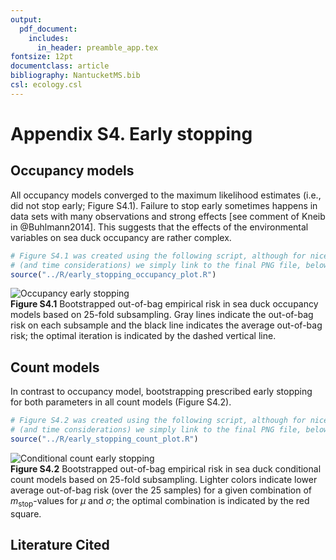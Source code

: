 ```yaml
---
output: 
  pdf_document:
    includes:
      in_header: preamble_app.tex
fontsize: 12pt
documentclass: article
bibliography: NantucketMS.bib
csl: ecology.csl
---
```

# Appendix S4. Early stopping

## Occupancy models

All occupancy models converged to the maximum likelihood estimates (i.e., did not stop early; Figure S4.1).  Failure to stop early sometimes happens in data sets with many observations and strong effects [see comment of Kneib in @Buhlmann2014].  This suggests that the effects of the environmental variables on sea duck occupancy are rather complex.  

```r
# Figure S4.1 was created using the following script, although for nice formatting
# (and time considerations) we simply link to the final PNG file, below
source("../R/early_stopping_occupancy_plot.R")
```
![Occupancy early stopping](./Figures/early_stopping_occupancy.png)  
**Figure S4.1** Bootstrapped out-of-bag empirical risk in sea duck occupancy models based on 25-fold subsampling.  Gray lines indicate the out-of-bag risk on each subsample and the black line indicates the average out-of-bag risk; the optimal iteration is indicated by the dashed vertical line.

## Count models

In contrast to occupancy model, bootstrapping prescribed early stopping for both parameters in all count models (Figure S4.2).

```r
# Figure S4.2 was created using the following script, although for nice formatting
# (and time considerations) we simply link to the final PNG file, below
source("../R/early_stopping_count_plot.R")
```
![Conditional count early stopping](./Figures/early_stopping_count.png)  
**Figure S4.2** Bootstrapped out-of-bag empirical risk in sea duck conditional count models based on 25-fold subsampling.  Lighter colors indicate lower average out-of-bag risk (over the 25 samples) for a given combination of *m*~stop~-values for $\mu$ and $\sigma$; the optimal combination is indicated by the red square. 

## Literature Cited
\setlength{\parindent}{0pt} 
\hangparas{16pt}{1}